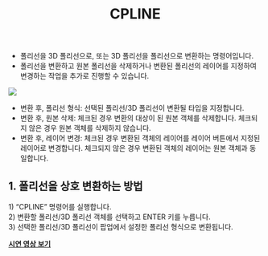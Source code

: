 ﻿---
title: CPLINE
---


[image1]: ../../../../../assets/images/commands/cpline/image1.png


* 폴리선을 3D 폴리선으로, 또는 3D 폴리선을 폴리선으로 변환하는 명령어입니다.  
* 폴리선을 변환하고 원본 폴리선을 삭제하거나 변환된 폴리선의 레이어를 지정하여 변경하는 작업을 추가로 진행할 수 있습니다.

![][image1]

* 변환 후, 폴리선 형식: 선택된 폴리선/3D 폴리선이 변환될 타입을 지정합니다.  
* 변환 후, 원본 삭제: 체크된 경우 변환의 대상이 된 원본 객체를 삭제합니다. 체크되지 않은 경우 원본 객체를 삭제하지 않습니다.  
* 변환 후, 레이어 변경: 체크된 경우 변환된 객체의 레이어를 레이어 버튼에서 지정된 레이어로 변경합니다. 체크되지 않은 경우 변환된 객체의 레이어는 원본 객체과 동일합니다.

## **1\. 폴리선을 상호 변환하는 방법**

1\) “CPLINE” 명령어를 실행합니다.  
2\) 변환할 폴리선/3D 폴리선 객체를 선택하고 ENTER 키를 누릅니다.  
3\) 선택한 폴리선/3D 폴리선이 팝업에서 설정한 폴리선 형식으로 변환됩니다.  


[**<Icon name="youtube" class="emoji"/> 시연 영상 보기**](https://youtu.be/fbQPU5e-5EM) 